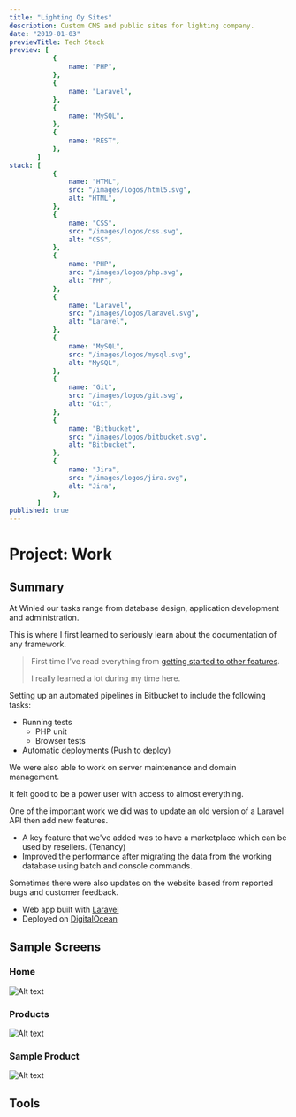 ```yaml
---
title: "Lighting Oy Sites"
description: Custom CMS and public sites for lighting company.
date: "2019-01-03"
previewTitle: Tech Stack
preview: [
           {
               name: "PHP",
           },
           {
               name: "Laravel",
           },
           {
               name: "MySQL",
           },
           {
               name: "REST",
           },
       ]
stack: [
           {
               name: "HTML",
               src: "/images/logos/html5.svg",
               alt: "HTML",
           },
           {
               name: "CSS",
               src: "/images/logos/css.svg",
               alt: "CSS",
           },
           {
               name: "PHP",
               src: "/images/logos/php.svg",
               alt: "PHP",
           },
           {
               name: "Laravel",
               src: "/images/logos/laravel.svg",
               alt: "Laravel",
           },
           {
               name: "MySQL",
               src: "/images/logos/mysql.svg",
               alt: "MySQL",
           },
           {
               name: "Git",
               src: "/images/logos/git.svg",
               alt: "Git",
           },
           {
               name: "Bitbucket",
               src: "/images/logos/bitbucket.svg",
               alt: "Bitbucket",
           },
           {
               name: "Jira",
               src: "/images/logos/jira.svg",
               alt: "Jira",
           },
       ]
published: true
---
```


# Project: Work


## Summary

At Winled our tasks range from database design, application development and administration.

This is where I first learned to seriously learn about the documentation of any framework.

> First time I've read everything from [getting started to other features](https://laravel.com/docs/5.4/readme).
>
> I really learned a lot during my time here.

Setting up an automated pipelines in Bitbucket to include the following tasks:

- Running tests
    - PHP unit
    - Browser tests
- Automatic deployments (Push to deploy)

We were also able to work on server maintenance and domain management.

It felt good to be a power user with access to almost everything.

One of the important work we did was to update an old version of a Laravel API then add new features.

- A key feature that we've added was to have a marketplace which can be used by resellers. (Tenancy)
- Improved the performance after migrating the data from the working database using batch and console commands.

Sometimes there were also updates on the website based from reported bugs and customer feedback.

- Web app built with [Laravel](https://laravel.com/)
- Deployed on [DigitalOcean](https://www.digitalocean.com/)


## Sample Screens

### Home

![Alt text](https://res.cloudinary.com/langitlupakintoncloud/image/upload/v1712298678/projects.jcos.io/ga0bhmp0li8d3zpnperf.png "Home")

### Products

![Alt text](https://res.cloudinary.com/langitlupakintoncloud/image/upload/v1712298979/projects.jcos.io/zapv01czuo2ii9krepl1.png "Products")

### Sample Product

![Alt text](https://res.cloudinary.com/langitlupakintoncloud/image/upload/v1712298978/projects.jcos.io/zgfpjlxqozltwx0wbrej.png "Sample Product")


## Tools
